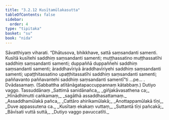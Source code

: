 ```yaml
---
title: "3.2.12 Kusītamūlakasutta"
tableOfContents: false
sidebar:
  order: 4
type: "tipitaka"
basket: "su"
book: "nida"
---
```



<DynamicBreadcrumb />

<Division number="106" book="nida">

<Paragraph number="754" book="nida">
Sāvatthiyaṃ viharati. “Dhātusova, bhikkhave, sattā saṃsandanti samenti. Kusītā kusītehi saddhiṃ saṃsandanti samenti; muṭṭhassatino muṭṭhassatīhi saddhiṃ saṃsandanti samenti; duppaññā duppaññehi saddhiṃ saṃsandanti samenti; āraddhavīriyā āraddhavīriyehi saddhiṃ saṃsandanti samenti; upaṭṭhitassatino upaṭṭhitassatīhi saddhiṃ saṃsandanti samenti; paññavanto paññavantehi saddhiṃ saṃsandanti samentī”ti …pe… .

</Paragraph>
</Division>

<Paragraph number="755" type="center" book="nida">
Dvādasamaṃ.



</Paragraph>

<Paragraph number="756" type="center" book="nida">
(Sabbattha atītānāgatapaccuppannaṃ kātabbaṃ.)



</Paragraph>

<Paragraph number="757" type="center" book="nida">
Dutiyo vaggo.



</Paragraph>

<Paragraph number="758" type="center" book="nida">
Tassuddānaṃ


</Paragraph>

<Paragraph number="759" type="verses" book="nida">
_Sattimā sanidānañca,_  
_giñjakāvasathena ca;_  
_Hīnādhimutti caṅkamaṃ,_  
_sagāthā assaddhasattamaṃ._  

</Paragraph>

<Paragraph number="760" type="verses" book="nida">
_Assaddhamūlakā pañca,_  
_Cattāro ahirikamūlakā;_  
_Anottappamūlakā tīṇi,_  
_Duve appassutena ca._  

</Paragraph>

<Paragraph number="761" type="verses" book="nida">
_Kusītaṃ ekakaṃ vuttaṃ,_  
_Suttantā tīṇi pañcakā;_  
_Bāvīsati vuttā suttā,_  
_Dutiyo vaggo pavuccatīti._
</Paragraph>